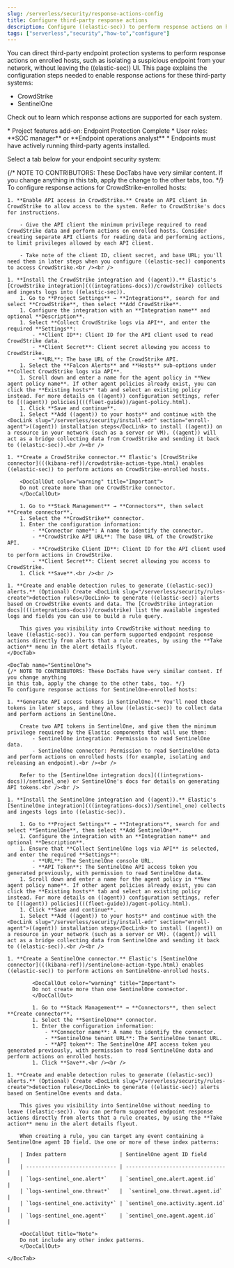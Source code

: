 ```yaml
---
slug: /serverless/security/response-actions-config
title: Configure third-party response actions
description: Configure ((elastic-sec)) to perform response actions on hosts protected by third-party systems.
tags: ["serverless","security","how-to","configure"]
---
```


<DocBadge template="technical preview" />

<DocCallOut template="technical_preview" />

<div id="response-actions-config"></div>

You can direct third-party endpoint protection systems to perform response actions on enrolled hosts, such as isolating a suspicious endpoint from your network, without leaving the ((elastic-sec)) UI. This page explains the configuration steps needed to enable response actions for these third-party systems:

* CrowdStrike
* SentinelOne

Check out <DocLink slug="/serverless/security/third-party-actions" /> to learn which response actions are supported for each system.

<DocCallOut title="Prerequisites">
* <DocLink slug="/serverless/elasticsearch/manage-project">Project features add-on</DocLink>: Endpoint Protection Complete
* <DocLink slug="/serverless/general/assign-user-roles">User roles</DocLink>: **SOC manager** or **Endpoint operations analyst**
* Endpoints must have actively running third-party agents installed.
</DocCallOut>

Select a tab below for your endpoint security system:

<DocTabs>
    <DocTab name="CrowdStrike">
    {/* NOTE TO CONTRIBUTORS: These DocTabs have very similar content. If you change anything 
    in this tab, apply the change to the other tabs, too. */}
    To configure response actions for CrowdStrike-enrolled hosts:

    1. **Enable API access in CrowdStrike.** Create an API client in CrowdStrike to allow access to the system. Refer to CrowdStrike's docs for instructions.

        - Give the API client the minimum privilege required to read CrowdStrike data and perform actions on enrolled hosts. Consider creating separate API clients for reading data and performing actions, to limit privileges allowed by each API client.

        - Take note of the client ID, client secret, and base URL; you'll need them in later steps when you configure ((elastic-sec)) components to access CrowdStrike.<br /><br />

    1. **Install the CrowdStrike integration and ((agent)).** Elastic's [CrowdStrike integration](((integrations-docs))/crowdstrike) collects and ingests logs into ((elastic-sec)).
        1. Go to **Project Settings** → **Integrations**, search for and select **CrowdStrike**, then select **Add CrowdStrike**.
        1. Configure the integration with an **Integration name** and optional **Description**.
        1. Select **Collect CrowdStrike logs via API**, and enter the required **Settings**:
            - **Client ID**: Client ID for the API client used to read CrowdStrike data.
            - **Client Secret**: Client secret allowing you access to CrowdStrike.
            - **URL**: The base URL of the CrowdStrike API.
        1. Select the **Falcon Alerts** and **Hosts** sub-options under **Collect CrowdStrike logs via API**.
        1. Scroll down and enter a name for the agent policy in **New agent policy name**. If other agent policies already exist, you can click the **Existing hosts** tab and select an existing policy instead. For more details on ((agent)) configuration settings, refer to [((agent)) policies](((fleet-guide))/agent-policy.html).
        1. Click **Save and continue**.
        1. Select **Add ((agent)) to your hosts** and continue with the <DocLink slug="/serverless/security/install-edr" section="enroll-agent">((agent)) installation steps</DocLink> to install ((agent)) on a resource in your network (such as a server or VM). ((agent)) will act as a bridge collecting data from CrowdStrike and sending it back to ((elastic-sec)).<br /><br />

    1. **Create a CrowdStrike connector.** Elastic's [CrowdStrike connector](((kibana-ref))/crowdstrike-action-type.html) enables ((elastic-sec)) to perform actions on CrowdStrike-enrolled hosts.

        <DocCallOut color="warning" title="Important">
        Do not create more than one CrowdStrike connector.
        </DocCallOut>

        1. Go to **Stack Management** → **Connectors**, then select **Create connector**.
        1. Select the **CrowdStrike** connector.
        1. Enter the configuration information:
            - **Connector name**: A name to identify the connector.
            - **CrowdStrike API URL**: The base URL of the CrowdStrike API.
            - **CrowdStrike Client ID**: Client ID for the API client used to perform actions in CrowdStrike.
            - **Client Secret**: Client secret allowing you access to CrowdStrike.
        1. Click **Save**.<br /><br />
        
    1. **Create and enable detection rules to generate ((elastic-sec)) alerts.** (Optional) Create <DocLink slug="/serverless/security/rules-create">detection rules</DocLink> to generate ((elastic-sec)) alerts based on CrowdStrike events and data. The [CrowdStrike integration docs](((integrations-docs))/crowdstrike) list the available ingested logs and fields you can use to build a rule query.

        This gives you visibility into CrowdStrike without needing to leave ((elastic-sec)). You can perform supported endpoint response actions directly from alerts that a rule creates, by using the **Take action** menu in the alert details flyout.
    </DocTab>

    <DocTab name="SentinelOne">
    {/* NOTE TO CONTRIBUTORS: These DocTabs have very similar content. If you change anything 
    in this tab, apply the change to the other tabs, too. */}
    To configure response actions for SentinelOne-enrolled hosts:

    1. **Generate API access tokens in SentinelOne.** You'll need these tokens in later steps, and they allow ((elastic-sec)) to collect data and perform actions in SentinelOne.

        Create two API tokens in SentinelOne, and give them the minimum privilege required by the Elastic components that will use them:
            - SentinelOne integration: Permission to read SentinelOne data.
            - SentinelOne connector: Permission to read SentinelOne data and perform actions on enrolled hosts (for example, isolating and releasing an endpoint).<br /><br />
        
        Refer to the [SentinelOne integration docs](((integrations-docs))/sentinel_one) or SentinelOne's docs for details on generating API tokens.<br /><br />

    1. **Install the SentinelOne integration and ((agent)).** Elastic's [SentinelOne integration](((integrations-docs))/sentinel_one) collects and ingests logs into ((elastic-sec)).

        1. Go to **Project Settings** → **Integrations**, search for and select **SentinelOne**, then select **Add SentinelOne**.
        1. Configure the integration with an **Integration name** and optional **Description**.
        1. Ensure that **Collect SentinelOne logs via API** is selected, and enter the required **Settings**:
            - **URL**: The SentinelOne console URL.
            - **API Token**: The SentinelOne API access token you generated previously, with permission to read SentinelOne data.
        1. Scroll down and enter a name for the agent policy in **New agent policy name**. If other agent policies already exist, you can click the **Existing hosts** tab and select an existing policy instead. For more details on ((agent)) configuration settings, refer to [((agent)) policies](((fleet-guide))/agent-policy.html).
        1. Click **Save and continue**.
        1. Select **Add ((agent)) to your hosts** and continue with the <DocLink slug="/serverless/security/install-edr" section="enroll-agent">((agent)) installation steps</DocLink> to install ((agent)) on a resource in your network (such as a server or VM). ((agent)) will act as a bridge collecting data from SentinelOne and sending it back to ((elastic-sec)).<br /><br />

    1. **Create a SentinelOne connector.** Elastic's [SentinelOne connector](((kibana-ref))/sentinelone-action-type.html) enables ((elastic-sec)) to perform actions on SentinelOne-enrolled hosts.            

            <DocCallOut color="warning" title="Important">
            Do not create more than one SentinelOne connector.
            </DocCallOut>

            1. Go to **Stack Management** → **Connectors**, then select **Create connector**.
            1. Select the **SentinelOne** connector.
            1. Enter the configuration information:
                - **Connector name**: A name to identify the connector.
                - **SentinelOne tenant URL**: The SentinelOne tenant URL.
                - **API token**: The SentinelOne API access token you generated previously, with permission to read SentinelOne data and perform actions on enrolled hosts.
            1. Click **Save**.<br /><br />
    
    1. **Create and enable detection rules to generate ((elastic-sec)) alerts.** (Optional) Create <DocLink slug="/serverless/security/rules-create">detection rules</DocLink> to generate ((elastic-sec)) alerts based on SentinelOne events and data.

        This gives you visibility into SentinelOne without needing to leave ((elastic-sec)). You can perform supported endpoint response actions directly from alerts that a rule creates, by using the **Take action** menu in the alert details flyout.

        When creating a rule, you can target any event containing a SentinelOne agent ID field. Use one or more of these index patterns:

        | Index pattern                 | SentinelOne agent ID field       |
        | ----------------------------- | -------------------------------- |
        | `logs-sentinel_one.alert*`    | `sentinel_one.alert.agent.id`    |
        | `logs-sentinel_one.threat*`   |  `sentinel_one.threat.agent.id`  |
        | `logs-sentinel_one.activity*` | `sentinel_one.activity.agent.id` |
        | `logs-sentinel_one.agent*`    | `sentinel_one.agent.agent.id`    |

        <DocCallOut title="Note">
        Do not include any other index patterns.
        </DocCallOut>

    </DocTab>
</DocTabs>
